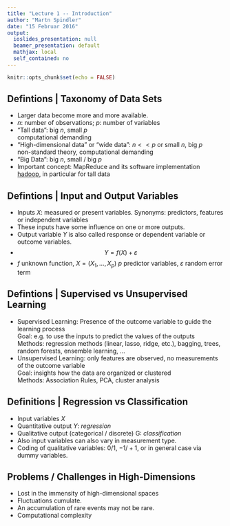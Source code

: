 ```yaml
---
title: "Lecture 1 -- Introduction"
author: "Martn Spindler"
date: "15 Februar 2016"
output:
  ioslides_presentation: null
  beamer_presentation: default
  mathjax: local
  self_contained: no
---
```


```r
knitr::opts_chunk$set(echo = FALSE)
```

## Defintions | Taxonomy of Data Sets

- Larger data become more and more available.
- $n$: number of observations; $p$: number of variables
- "Tall data": big $n$, small $p$  
  computational demanding
- "High-dimensional  data" or  "wide data": $n << p$ or small $n$, big $p$  
  non-standard theory, computational demanding
- "Big Data": big $n$, small / big $p$
- Important concept: MapReduce and its software implementation [hadoop](https://www-01.ibm.com/software/data/infosphere/hadoop/mapreduce/), in particular for tall data

## Defintions | Input and Output Variables
- Inputs $X$: measured or present variables. Synonyms: predictors, features or independent variables
- These inputs have some influence on one or more outputs.
- Output variable $Y$ is also called response or dependent variable or outcome variables.
- $$ Y = f(X) + \varepsilon $$
- $f$ unknown function, $X=(X_1, \ldots, X_p)$ $p$ predictor variables, $\varepsilon$ random error term

##  Defintions | Supervised vs Unsupervised Learning
- Supervised Learning: Presence of the outcome variable to guide the learning process  
  Goal: e.g. to use the inputs to predict the values of the outputs  
  Methods: regression methods (linear, lasso, ridge, etc.), bagging, trees, random forests, ensemble learning, ...
- Unsupervised Learning: only features are observed, no measurements of the outcome variable  
  Goal: insights how the data are organized or clustered  
  Methods: Association Rules, PCA, cluster analysis

## Definitions | Regression vs Classification
- Input variables $X$
- Quantitative output $Y$: *regression*
- Qualitative output (categorical / discrete) G: *classification*
- Also input variables can also vary in measurement type.
- Coding of qualitative variables: $0/1$, $-1/+1$, or in general case via dummy variables.

## Problems / Challenges in High-Dimensions

- Lost in the immensity of high-dimensional spaces 
- Fluctuations cumulate. 
- An accumulation of rare events may not be rare. 
- Computational complexity